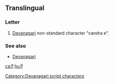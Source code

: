 {{Devanagari character info|hex=090D|name=DEVANAGARI LETTER CANDRA E}}
==Translingual==

===Letter===
{{head|mul|letter}}

# [[Devanagari]] non-standard character "candra e".

===See also===
* [[w:Devanagari|Devanagari]]

[[Category:Devanagari script characters]]

[[ca:ऍ]]
[[hu:ऍ]]